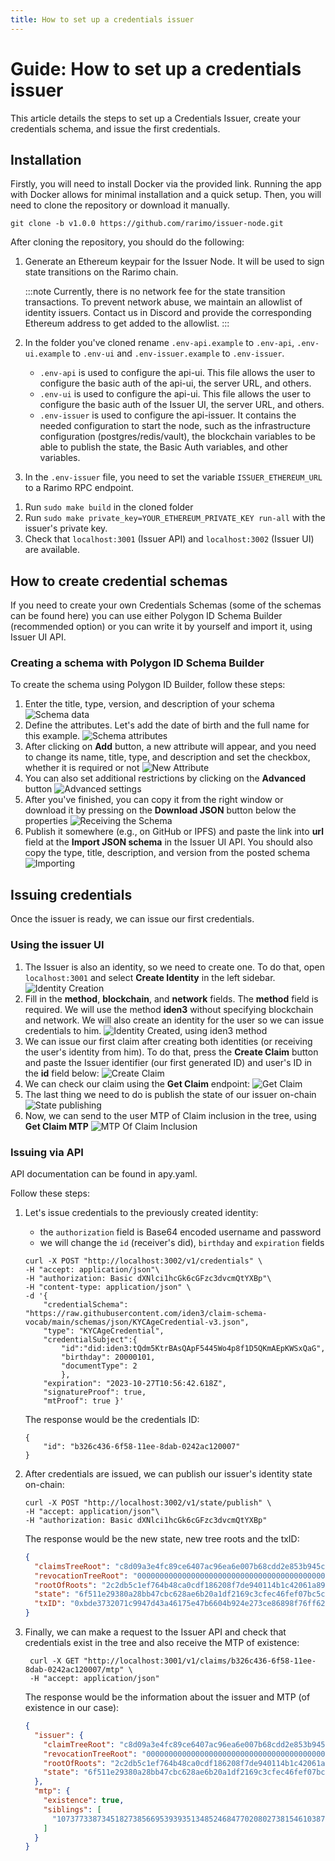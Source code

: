 ```yaml
---
title: How to set up a credentials issuer
---
```


# Guide: How to set up a credentials issuer

This article details the steps to set up a Credentials Issuer, create your credentials schema, and issue the first credentials.

## Installation

Firstly, you will need to install <OutLink href="https://www.docker.com/">Docker</OutLink> via the provided link.
Running the app with Docker allows for minimal installation and a quick setup.
Then, you will need to clone <OutLink href="https://github.com/rarimo/issuer-node/tree/main">the repository</OutLink> or download it <OutLink href="https://github.com/rarimo/issuer-node/releases/tag/v1.0.0">manually</OutLink>.

<!-- TODO: running with Docker -->

`git clone -b v1.0.0 https://github.com/rarimo/issuer-node.git`

After cloning the repository, you should do the following:

1. Generate an Ethereum keypair for the Issuer Node. It will be used to sign state transitions on the Rarimo chain.

   :::note
   Currently, there is no network fee for the state transition transactions. To prevent network abuse, we maintain an allowlist of identity issuers. Contact us in <OutLink href="https://discordapp.com/invite/rarimoprotocol">Discord</OutLink> and provide the corresponding Ethereum address to get added to the allowlist.
   :::

1. In the folder you've cloned rename `.env-api.example` to `.env-api`, `.env-ui.example` to `.env-ui` and `.env-issuer.example` to `.env-issuer`.
   - `.env-api` is used to configure the api-ui.
     This file allows the user to configure the basic auth of the api-ui, the server URL, and others.
   - `.env-ui` is used to configure the api-ui.
     This file allows the user to configure the basic auth of the Issuer UI, the server URL, and others.
   - `.env-issuer` is used to configure the api-issuer.
     It contains the needed configuration to start the node, such as the infrastructure configuration (postgres/redis/vault), the blockchain variables to be able to publish the state, the Basic Auth variables, and other variables.
1. In the `.env-issuer` file, you need to set the variable `ISSUER_ETHEREUM_URL` to a Rarimo RPC endpoint.
<!-- TODO: provide endpoints -->
1. Run `sudo make build` in the cloned folder
1. Run `sudo make private_key=YOUR_ETHEREUM_PRIVATE_KEY run-all` with the issuer's private key.
1. Check that `localhost:3001` (Issuer API) and `localhost:3002` (Issuer UI) are available.

## How to create credential schemas

If you need to create your own Credentials Schemas (some of the schemas can be found <OutLink href="https://github.com/iden3/claim-schema-vocab/tree/main/schemas">here</OutLink>) you can use either <OutLink href="https://schema-builder.polygonid.me/builder">Polygon ID Schema Builder</OutLink> (recommended option) or you can write it by yourself and import it, using Issuer UI API.

### Creating a schema with Polygon ID Schema Builder

To create the schema using Polygon ID Builder, follow these steps:

1. Enter the title, type, version, and description of your schema
   ![Schema data](/img/schema-builder-1.png)
1. Define the attributes. Let's add the date of birth and the full name for this example.
   ![Schema attributes](/img/schema-builder-2.png)
1. After clicking on **Add** button, a new attribute will appear, and you need to change its name, title, type, and description and set the checkbox, whether it is required or not
   ![New Attribute](/img/schema-builder-3.png)
1. You can also set additional restrictions by clicking on the **Advanced** button
   ![Advanced settings](/img/schema-builder-4.png)
1. After you've finished, you can copy it from the right window or download it by pressing on the **Download JSON** button below the properties
   ![Receiving the Schema](/img/schema-builder-5.png)
1. Publish it somewhere (e.g., on GitHub or IPFS) and paste the link into **url** field at the **Import JSON schema** in the Issuer UI API.
   You should also copy the type, title, description, and version from the posted schema
   ![Importing](/img/schema-builder-6.png)

## Issuing credentials

Once the issuer is ready, we can issue our first credentials.

### Using the issuer UI

1. The Issuer is also an identity, so we need to create one.
   To do that, open `localhost:3001` and select **Create Identity** in the left sidebar.
   ![Identity Creation](/img/issuer-issue-1.png)
1. Fill in the **method**, **blockchain**, and **network** fields.
   The **method** field is required.
   We will use the method **iden3** without specifying blockchain and network.
   We will also create an identity for the user so we can issue credentials to him.
   ![Identity Created, using iden3 method](/img/issuer-issue-2.png)
1. We can issue our first claim after creating both identities (or receiving the user's identity from him).
   To do that, press the **Create Claim** button and paste the Issuer identifier (our first generated ID) and user's ID in the **id** field below:
   ![Create Claim](/img/issuer-issue-3.png)
1. We can check our claim using the **Get Claim** endpoint:
   ![Get Claim](/img/issuer-issue-4.png)
1. The last thing we need to do is publish the state of our issuer on-chain
   ![State publishing](/img/issuer-issue-5.png)
1. Now, we can send to the user MTP of Claim inclusion in the tree, using **Get Claim MTP**
   ![MTP Of Claim Inclusion](/img/issuer-issue-6.png)

### Issuing via API

API documentation can be found in <OutLink href="https://github.com/rarimo/issuer-node/blob/main/api/api.yaml">apy.yaml</OutLink>.

Follow these steps:

1. Let's issue credentials to the previously created identity:
   - the `authorization` field is Base64 encoded username and password
   - we will change the `id` (receiver's did), `birthday` and `expiration` fields
   ```
   curl -X POST "http://localhost:3002/v1/credentials" \
   -H "accept: application/json"\
   -H "authorization: Basic dXNlci1hcGk6cGFzc3dvcmQtYXBp"\
   -H "content-type: application/json" \
   -d '{
       "credentialSchema": "https://raw.githubusercontent.com/iden3/claim-schema-vocab/main/schemas/json/KYCAgeCredential-v3.json",
       "type": "KYCAgeCredential",
       "credentialSubject":{
           "id":"did:iden3:tQdm5KtrBAsQApF5445Wo4p8f1D5QKmAEpKWSxQaG",
           "birthday": 20000101,
           "documentType": 2
           },
       "expiration": "2023-10-27T10:56:42.618Z",
       "signatureProof": true,
       "mtProof": true }'
   ```
   The response would be the credentials ID:
   ```
   {
       "id": "b326c436-6f58-11ee-8dab-0242ac120007"
   }
   ```
1. After credentials are issued, we can publish our issuer's identity state on-chain:
   ```
   curl -X POST "http://localhost:3002/v1/state/publish" \
   -H "accept: application/json"\
   -H "authorization: Basic dXNlci1hcGk6cGFzc3dvcmQtYXBp"
   ```
   The response would be the new state, new tree roots and the txID:
   ```json
   {
     "claimsTreeRoot": "c8d09a3e4fc89ce6407ac96ea6e007b68cdd2e853b945c5f9baf70af3faf0510",
     "revocationTreeRoot": "0000000000000000000000000000000000000000000000000000000000000000",
     "rootOfRoots": "2c2db5c1ef764b48ca0cdf186208f7de940114b1c42061a89d3851beeb956c28",
     "state": "6f511e29380a28bb47cbc628ae6b20a1df2169c3cfec46fef07bc5c7ab3e6819",
     "txID": "0xbde3732071c9947d43a46175e47b6604b924e273ce86898f76ff621b6e48691b"
   }
   ```
1. Finally, we can make a request to the Issuer API and check that credentials exist in the tree and also receive the MTP of existence:

   ```
    curl -X GET "http://localhost:3001/v1/claims/b326c436-6f58-11ee-8dab-0242ac120007/mtp" \
    -H "accept: application/json"
   ```

   The response would be the information about the issuer and MTP (of existence in our case):

   ```json
   {
     "issuer": {
       "claimTreeRoot": "c8d09a3e4fc89ce6407ac96ea6e007b68cdd2e853b945c5f9baf70af3faf0510",
       "revocationTreeRoot": "0000000000000000000000000000000000000000000000000000000000000000",
       "rootOfRoots": "2c2db5c1ef764b48ca0cdf186208f7de940114b1c42061a89d3851beeb956c28",
       "state": "6f511e29380a28bb47cbc628ae6b20a1df2169c3cfec46fef07bc5c7ab3e6819"
     },
     "mtp": {
       "existence": true,
       "siblings": [
         "10737733873451827385669539393513485246847702080273815461038732999844382514192"
       ]
     }
   }
   ```
